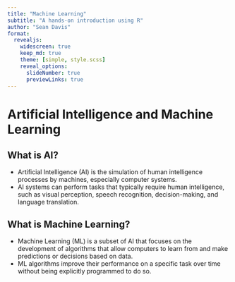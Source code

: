 ```yaml
---
title: "Machine Learning"
subtitle: "A hands-on introduction using R"
author: "Sean Davis"
format:
  revealjs:
    widescreen: true
    keep_md: true
    theme: [simple, style.scss]
    reveal_options:
      slideNumber: true
      previewLinks: true
---
```




<style>
.reveal .title-slide {
  text-align: left !important;
}
</style>

# Artificial Intelligence and Machine Learning

## What is AI?

- Artificial Intelligence (AI) is the simulation of human intelligence processes by machines, especially computer systems.
- AI systems can perform tasks that typically require human intelligence, such as visual perception, speech recognition, decision-making, and language translation.

## What is Machine Learning?

- Machine Learning (ML) is a subset of AI that focuses on the development of algorithms that allow computers to learn from and make predictions or decisions based on data.
- ML algorithms improve their performance on a specific task over time without being explicitly programmed to do so.

